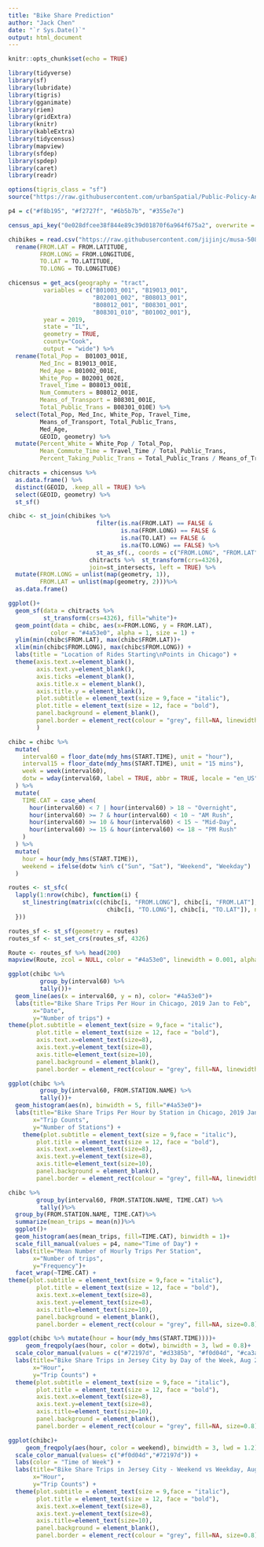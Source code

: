 ```yaml
---
title: "Bike Share Prediction"
author: "Jack Chen"
date: "`r Sys.Date()`"
output: html_document
---
```


```r
knitr::opts_chunk$set(echo = TRUE)
```

```r
library(tidyverse)
library(sf)
library(lubridate)
library(tigris)
library(gganimate)
library(riem)
library(gridExtra)
library(knitr)
library(kableExtra)
library(tidycensus)
library(mapview)
library(sfdep)
library(spdep)
library(caret)
library(readr)

options(tigris_class = "sf")
source("https://raw.githubusercontent.com/urbanSpatial/Public-Policy-Analytics-Landing/master/functions.r")

p4 = c("#f8b195", "#f2727f", "#6b5b7b", "#355e7e")
```

```r
census_api_key("0e028dfcee38f844e89c39d01870f6a964f675a2", overwrite = TRUE, install = TRUE)
```

```r
chibikes = read.csv("https://raw.githubusercontent.com/jijinjc/musa-5080-hw-5b/refs/heads/main/Divvy_Trips_20241111.csv") %>%
  rename(FROM.LAT = FROM.LATITUDE,
         FROM.LONG = FROM.LONGITUDE,
         TO.LAT = TO.LATITUDE,
         TO.LONG = TO.LONGITUDE)
```

```r
chicensus = get_acs(geography = "tract", 
          variables = c("B01003_001", "B19013_001", 
                        "B02001_002", "B08013_001",
                        "B08012_001", "B08301_001", 
                        "B08301_010", "B01002_001"), 
          year = 2019, 
          state = "IL", 
          geometry = TRUE, 
          county="Cook",
          output = "wide") %>%
  rename(Total_Pop =  B01003_001E,
         Med_Inc = B19013_001E,
         Med_Age = B01002_001E,
         White_Pop = B02001_002E,
         Travel_Time = B08013_001E,
         Num_Commuters = B08012_001E,
         Means_of_Transport = B08301_001E,
         Total_Public_Trans = B08301_010E) %>%
  select(Total_Pop, Med_Inc, White_Pop, Travel_Time,
         Means_of_Transport, Total_Public_Trans,
         Med_Age,
         GEOID, geometry) %>%
  mutate(Percent_White = White_Pop / Total_Pop,
         Mean_Commute_Time = Travel_Time / Total_Public_Trans,
         Percent_Taking_Public_Trans = Total_Public_Trans / Means_of_Transport)

chitracts = chicensus %>%
  as.data.frame() %>%
  distinct(GEOID, .keep_all = TRUE) %>%
  select(GEOID, geometry) %>% 
  st_sf()
```

```r
chibc <- st_join(chibikes %>% 
                         filter(is.na(FROM.LAT) == FALSE &
                                is.na(FROM.LONG) == FALSE &
                                is.na(TO.LAT) == FALSE &
                                is.na(TO.LONG) == FALSE) %>%
                         st_as_sf(., coords = c("FROM.LONG", "FROM.LAT"), crs = 4326),
                       chitracts %>%  st_transform(crs=4326),
                       join=st_intersects, left = TRUE) %>%
  mutate(FROM.LONG = unlist(map(geometry, 1)),
         FROM.LAT = unlist(map(geometry, 2)))%>%
  as.data.frame()
```

```r
ggplot()+
  geom_sf(data = chitracts %>%
          st_transform(crs=4326), fill="white")+
  geom_point(data = chibc, aes(x=FROM.LONG, y = FROM.LAT), 
            color = "#4a53e0", alpha = 1, size = 1) + 
  ylim(min(chibc$FROM.LAT), max(chibc$FROM.LAT))+
  xlim(min(chibc$FROM.LONG), max(chibc$FROM.LONG)) +
  labs(title = "Location of Rides Starting\nPoints in Chicago") +
  theme(axis.text.x=element_blank(),
        axis.text.y=element_blank(),
        axis.ticks =element_blank(),
        axis.title.x = element_blank(),
        axis.title.y = element_blank(),
        plot.subtitle = element_text(size = 9,face = "italic"),
        plot.title = element_text(size = 12, face = "bold"),
        panel.background = element_blank(),
        panel.border = element_rect(colour = "grey", fill=NA, linewidth=0.8)
        )
```

```r
chibc = chibc %>%
  mutate(
    interval60 = floor_date(mdy_hms(START.TIME), unit = "hour"),
    interval15 = floor_date(mdy_hms(START.TIME), unit = "15 mins"),
    week = week(interval60),
    dotw = wday(interval60, label = TRUE, abbr = TRUE, locale = "en_US")
  ) %>%
  mutate(
    TIME.CAT = case_when(
      hour(interval60) < 7 | hour(interval60) > 18 ~ "Overnight",
      hour(interval60) >= 7 & hour(interval60) < 10 ~ "AM Rush",
      hour(interval60) >= 10 & hour(interval60) < 15 ~ "Mid-Day",
      hour(interval60) >= 15 & hour(interval60) <= 18 ~ "PM Rush"
    )
  ) %>%
  mutate(
    hour = hour(mdy_hms(START.TIME)),
    weekend = ifelse(dotw %in% c("Sun", "Sat"), "Weekend", "Weekday")
  )
```

```r
routes <- st_sfc(
  lapply(1:nrow(chibc), function(i) {
    st_linestring(matrix(c(chibc[i, "FROM.LONG"], chibc[i, "FROM.LAT"],
                            chibc[i, "TO.LONG"], chibc[i, "TO.LAT"]), ncol = 2, byrow = TRUE))
  }))

routes_sf <- st_sf(geometry = routes)
routes_sf <- st_set_crs(routes_sf, 4326)

Route <- routes_sf %>% head(200)
mapview(Route, zcol = NULL, color = "#4a53e0", linewidth = 0.001, alpha = 0.3)
```

```r
ggplot(chibc %>%
         group_by(interval60) %>%
         tally())+
  geom_line(aes(x = interval60, y = n), color= "#4a53e0")+
  labs(title="Bike Share Trips Per Hour in Chicago, 2019 Jan to Feb",
       x="Date", 
       y="Number of trips") + 
theme(plot.subtitle = element_text(size = 9,face = "italic"),
        plot.title = element_text(size = 12, face = "bold"), 
        axis.text.x=element_text(size=8),
        axis.text.y=element_text(size=8), 
        axis.title=element_text(size=10), 
        panel.background = element_blank(),
        panel.border = element_rect(colour = "grey", fill=NA, linewidth =0.8))
```

```r
ggplot(chibc %>%
         group_by(interval60, FROM.STATION.NAME) %>%
         tally())+
  geom_histogram(aes(n), binwidth = 5, fill="#4a53e0")+
  labs(title="Bike Share Trips Per Hour by Station in Chicago, 2019 Jan to Feb",
       x="Trip Counts", 
       y="Number of Stations") + 
    theme(plot.subtitle = element_text(size = 9,face = "italic"),
        plot.title = element_text(size = 12, face = "bold"), 
        axis.text.x=element_text(size=8),
        axis.text.y=element_text(size=8), 
        axis.title=element_text(size=10), 
        panel.background = element_blank(),
        panel.border = element_rect(colour = "grey", fill=NA, linewidth =0.8))
```

```r
chibc %>%
        group_by(interval60, FROM.STATION.NAME, TIME.CAT) %>%
         tally()%>%
  group_by(FROM.STATION.NAME, TIME.CAT)%>%
  summarize(mean_trips = mean(n))%>%
  ggplot()+
  geom_histogram(aes(mean_trips, fill=TIME.CAT), binwidth = 1)+
  scale_fill_manual(values = p4, name="Time of Day") + 
  labs(title="Mean Number of Hourly Trips Per Station",
       x="Number of trips", 
       y="Frequency")+
  facet_wrap(~TIME.CAT) +
theme(plot.subtitle = element_text(size = 9,face = "italic"),
        plot.title = element_text(size = 12, face = "bold"), 
        axis.text.x=element_text(size=8),
        axis.text.y=element_text(size=8), 
        axis.title=element_text(size=10), 
        panel.background = element_blank(),
        panel.border = element_rect(colour = "grey", fill=NA, size=0.8))
```

```r
ggplot(chibc %>% mutate(hour = hour(mdy_hms(START.TIME))))+
     geom_freqpoly(aes(hour, color = dotw), binwidth = 3, lwd = 0.8)+
  scale_color_manual(values = c("#72197d", "#d3385b", "#f0d04d", "#ca3a91", "#407c23","#e58839", "#2c1af2"), name = "Day") + 
  labs(title="Bike Share Trips in Jersey City by Day of the Week, Aug 2023",
       x="Hour", 
       y="Trip Counts") + 
  theme(plot.subtitle = element_text(size = 9,face = "italic"),
        plot.title = element_text(size = 12, face = "bold"), 
        axis.text.x=element_text(size=8),
        axis.text.y=element_text(size=8), 
        axis.title=element_text(size=10), 
        panel.background = element_blank(),
        panel.border = element_rect(colour = "grey", fill=NA, size=0.8))
```

```r
ggplot(chibc)+
     geom_freqpoly(aes(hour, color = weekend), binwidth = 3, lwd = 1.2)+
  scale_color_manual(values= c("#f0d04d","#72197d")) + 
  labs(color = "Time of Week") +
  labs(title="Bike Share Trips in Jersey City - Weekend vs Weekday, Aug 2023",
       x="Hour", 
       y="Trip Counts") + 
  theme(plot.subtitle = element_text(size = 9,face = "italic"),
        plot.title = element_text(size = 12, face = "bold"), 
        axis.text.x=element_text(size=8),
        axis.text.y=element_text(size=8), 
        axis.title=element_text(size=10), 
        panel.background = element_blank(),
        panel.border = element_rect(colour = "grey", fill=NA, size=0.8))
```




